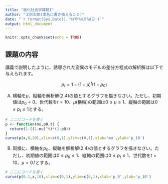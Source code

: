 ```yaml
---
title: "進化社会学課題1"
author: "工科太郎(本名に書き換えること)"
date: "`r format(Sys.Date(),'%Y年%m月%d日')`"
output: html_document
---
```


```r
knitr::opts_chunk$set(echo = TRUE)
```

## 課題の内容

講義で説明したように、誘導された変異のモデルの差分方程式の解析解は以下で与えられます。

$$
\tag{2.4}
p_t = 1 - (1-\mu)^t (1-p_0)
$$

A) 横軸を$\mu$、縦軸を解析解(2.4)の値とするグラフを描きなさい。ただし、初期値は$p_0=0$、世代数を$t=10$、$\mu$(横軸)の範囲は$0\le \mu \le 1$、縦軸の範囲は$0 \le p_t \le 1$とする。

```r
# ここにコードを書く
p <- function(mu,p0,t) {
  return(1-((1-mu)^t)*(1-p0))
}
curve(p(x,0,10),xlim=c(0,1),ylim=c(0,1),xlab='mu',ylab='p_10')
```

B) 同様に、横軸を$p_0$、縦軸を解析解(2.4)の値とするグラフを描きなさい。ただし、初期値の範囲は$0 \le p_0 \le 1$、縦軸の範囲は$0 \le p_t \le 1$、世代数を$t=10$、$\mu = 0.1$とする。

```r
# ここにコードを書く
curve(p(0.1,x,10),xlim=c(0,1),ylim=c(0,1),xlab='p_0',ylab='p_10')
```
